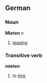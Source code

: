 ==German==
===Noun===
'''Mieten''' ''n''

#[[teasing]]

===Transitive verb===
'''mieten'''

#to [[hire]]